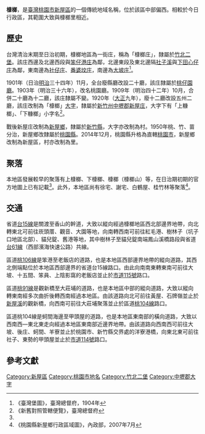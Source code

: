 {{noteTA　
|1 = zh-cn:庄; zh-hk:庄; zh-tw:庄;
|2 = zh-cn:坟; zh-hk:坟; zh-tw:坟;
}}
'''槺榔'''，是[[臺灣|臺灣]][[桃園市|桃園市]][[新屋區|新屋區]]的一個傳統地域名稱，位於該區中部偏西。相較於今日行政區，其範圍大致與槺榔里相近。

==歷史==
台灣清治末期至日治初期，槺榔地區為一街庄，稱為「槺榔庄」，隸屬於[[竹北二堡|竹北二堡]]。該庄西邊及北邊西段與[[笨仔港庄|笨仔港庄]]為鄰，北邊東段及東北邊隔[[社子溪|社子溪]]與[[下田心仔庄|下田心仔庄]]為鄰，東南邊為[[社子_(桃園市新屋區)|社仔庄]]、[[番婆坟庄|番婆坟庄]]，南邊為[[大坡_(桃園市)|大坡庄]]<ref name="臺灣堡圖">《臺灣堡圖》，臺灣總督府，1904年</ref>。

1901年（日治[[明治|明治]]三十四年）11月，全台廢縣廳改設二十廳，該庄隸屬於[[桃仔園廳|桃仔園廳]]。1903年（明治三十六年），改名桃園廳。1909年（明治四十二年）10月，合併二十廳為十二廳，該庄隸屬不變。1920年（[[大正|大正]]九年），廢十二廳改設五州二廳，該庄改制為「槺榔」[[大字|大字]]，隸屬於[[新竹州|新竹州]][[中壢郡|中壢郡]][[新屋庄|新屋庄]]，大字下有「上糠榔」、「下糠榔」小字名<ref>《新舊對照管轄便覽》，臺灣總督府</ref>。

戰後新屋庄改制為[[新屋鄉|新屋鄉]]，隸屬於[[新竹縣|新竹縣]]，大字亦改制為村。1950年桃、竹、苗分治，新屋鄉改隸屬於[[桃園縣|桃園縣]]。2014年12月，桃園縣升格為直轄[[桃園市|桃園市]]，新屋鄉改制為新屋區，村亦改制為里。

==聚落==
本地區發展較早的聚落有上槺榔、下槺榔、槺榔（槺榔山）等，在日治期初期的官方地圖上已有記載<ref name="臺灣堡圖"/>。此外，本地區尚有徐宅、謝宅、白鶴屋、桂竹林等聚落<ref>《桃園縣新屋鄉行政區域圖》，內政部，2007年7月</ref>。

==交通==
省道[[台15線|台15線]]是關渡至香山的幹道，大致以縱向經過槺榔地區西北部邊界地帶，向北轉東北可前往崁頭厝、觀音、大園等地，向南轉西南可前往紅毛港、樹林子（坑子口地區北部）、貓兒錠、舊港等地，其中樹林子至貓兒錠南端鳳山溪橋路段與省道[[台61線|台61線]]（西部濱海快速公路）共線。

區道[[桃106線|桃106線]]是笨港至老飯店的道路，也是本地區西部邊界地帶的縱向道路，其西北側端點位於本地區西部邊界的省道台15線路口。由此向南南東轉東南可前往大坡、十五間、笨員、上陰影窩的老飯店並止於[[市道115號|市道115號]]路口。

區道[[桃91線|桃91線]]是觀新橋至大莊埔的道路，也是本地區中部的縱向道路，大致以縱向轉東南經多次曲折後轉西南經過本地區。由該道路向北可前往黃屋、石牌嶺並止於[[新屋溪|新屋溪]]的觀新橋，向西南可前往大莊埔聚落並止於區道[[桃104線|桃104線]]路口。

區道桃104線是蚵間海邊至甲頭屋的道路，也是本地區東南部的橫向道路，大致以西南西—東北東走向經過本地區東南部近邊界地帶。由該道路向西南西可前往大坡、後庄、蚵間、羊寮並止於桃園市、新竹縣交界處的洋寮港橋，向東北東可前往社子、東勢的甲頭屋並止於[[市道114號|市道114號]]路口。

==參考文獻==
{{reflist}}

{{中壢郡}}

[[Category:新屋區|Category:新屋區]]
[[Category:桃園市地名|Category:桃園市地名]]
[[Category:竹北二堡|Category:竹北二堡]]
[[Category:中壢郡大字|Category:中壢郡大字]]